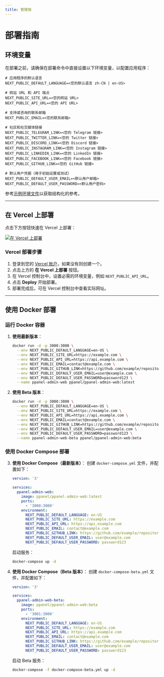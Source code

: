 ```yaml
---
title: 管理端
---
```


# 部署指南

## 环境变量

在部署之前，请确保在部署命令中直接设置以下环境变量，以配置应用程序：

```env
# 应用程序的默认语言
NEXT_PUBLIC_DEFAULT_LANGUAGE=<您的默认语言 zh-CN | en-US>

# 网站 URL 和 API 端点
NEXT_PUBLIC_SITE_URL=<您的网站 URL>
NEXT_PUBLIC_API_URL=<您的 API URL>

# 支持或咨询的联系邮箱
NEXT_PUBLIC_EMAIL=<您的联系邮箱>

# 社区和社交媒体链接
NEXT_PUBLIC_TELEGRAM_LINK=<您的 Telegram 链接>
NEXT_PUBLIC_TWITTER_LINK=<您的 Twitter 链接>
NEXT_PUBLIC_DISCORD_LINK=<您的 Discord 链接>
NEXT_PUBLIC_INSTAGRAM_LINK=<您的 Instagram 链接>
NEXT_PUBLIC_LINKEDIN_LINK=<您的 LinkedIn 链接>
NEXT_PUBLIC_FACEBOOK_LINK=<您的 Facebook 链接>
NEXT_PUBLIC_GITHUB_LINK=<您的 GitHub 链接>

# 默认用户凭据（用于初始设置或测试）
NEXT_PUBLIC_DEFAULT_USER_EMAIL=<默认用户邮箱>
NEXT_PUBLIC_DEFAULT_USER_PASSWORD=<默认用户密码>
```

参考[示例环境文件](https://raw.githubusercontent.com/perfect-panel/ppanel-admin-web/refs/heads/main/.env.development)以获取结构化的参考。

---

## 在 Vercel 上部署

点击下方按钮快速在 Vercel 上部署：

[![在 Vercel 上部署](https://vercel.com/button)](https://vercel.com/new/clone?repository-url=https%3A%2F%2Fgithub.com%2Fperfect-panel%2Fppanel-admin-web&env=NEXT_PUBLIC_API_URL&envDescription=环境变量说明&envLink=https%3A%2F%2Fraw.githubusercontent.com%2Fperfect-panel%2Fppanel-admin-web%2Frefs%2Fheads%2Fmain%2F.env.development&project-name=ppanel-admin-web&repository-name=ppanel-admin-web)

### Vercel 部署步骤

1. 登录到您的 [Vercel 账户](https://vercel.com/)，如果没有则创建一个。
2. 点击上方的 **在 Vercel 上部署** 按钮。
3. 在 Vercel 控制台中，设置必需的环境变量，例如 `NEXT_PUBLIC_API_URL`。
4. 点击 **Deploy** 开始部署。
5. 部署完成后，可在 Vercel 控制台中查看实际网址。

---

## 使用 Docker 部署


### 运行 Docker 容器

1. **使用最新版本**：

   ```sh
   docker run -d -p 3000:3000 \
     --env NEXT_PUBLIC_DEFAULT_LANGUAGE=en-US \
     --env NEXT_PUBLIC_SITE_URL=https://example.com \
     --env NEXT_PUBLIC_API_URL=https://api.example.com \
     --env NEXT_PUBLIC_EMAIL=contact@example.com \
     --env NEXT_PUBLIC_GITHUB_LINK=https://github.com/example/repository \
     --env NEXT_PUBLIC_DEFAULT_USER_EMAIL=user@example.com \
     --env NEXT_PUBLIC_DEFAULT_USER_PASSWORD=password123 \
     --name ppanel-admin-web ppanel/ppanel-admin-web:latest
   ```

2. **使用 Beta 版本**：

   ```sh
   docker run -d -p 3000:3000 \
     --env NEXT_PUBLIC_DEFAULT_LANGUAGE=en-US \
     --env NEXT_PUBLIC_SITE_URL=https://example.com \
     --env NEXT_PUBLIC_API_URL=https://api.example.com \
     --env NEXT_PUBLIC_EMAIL=contact@example.com \
     --env NEXT_PUBLIC_GITHUB_LINK=https://github.com/example/repository \
     --env NEXT_PUBLIC_DEFAULT_USER_EMAIL=user@example.com \
     --env NEXT_PUBLIC_DEFAULT_USER_PASSWORD=password123 \
     --name ppanel-admin-web-beta ppanel/ppanel-admin-web:beta
   ```

### 使用 Docker Compose 部署

3. **使用 Docker Compose（最新版本）**：
   创建 `docker-compose.yml` 文件，并配置如下：

   ```yaml
   version: '3'

   services:
     ppanel-admin-web:
       image: ppanel/ppanel-admin-web:latest
       ports:
         - '3000:3000'
       environment:
         NEXT_PUBLIC_DEFAULT_LANGUAGE: en-US
         NEXT_PUBLIC_SITE_URL: https://example.com
         NEXT_PUBLIC_API_URL: https://api.example.com
         NEXT_PUBLIC_EMAIL: contact@example.com
         NEXT_PUBLIC_GITHUB_LINK: https://github.com/example/repository
         NEXT_PUBLIC_DEFAULT_USER_EMAIL: user@example.com
         NEXT_PUBLIC_DEFAULT_USER_PASSWORD: password123
   ```

   启动服务：

   ```sh
   docker-compose up -d
   ```

4. **使用 Docker Compose（Beta 版本）**：
   创建 `docker-compose-beta.yml` 文件，并配置如下：

   ```yaml
   version: '3'

   services:
     ppanel-admin-web-beta:
       image: ppanel/ppanel-admin-web:beta
       ports:
         - '3001:3000'
       environment:
         NEXT_PUBLIC_DEFAULT_LANGUAGE: en-US
         NEXT_PUBLIC_SITE_URL: https://example.com
         NEXT_PUBLIC_API_URL: https://api.example.com
         NEXT_PUBLIC_EMAIL: contact@example.com
         NEXT_PUBLIC_GITHUB_LINK: https://github.com/example/repository
         NEXT_PUBLIC_DEFAULT_USER_EMAIL: user@example.com
         NEXT_PUBLIC_DEFAULT_USER_PASSWORD: password123
   ```

   启动 Beta 服务：

   ```sh
   docker-compose -f docker-compose-beta.yml up -d
   ```